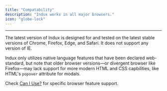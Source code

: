 ```yaml
---
title: "Compatability"
description: "Indux works in all major browsers."
icon: "globe-lock"
---
```


---

The latest version of Indux is designed for and tested on the latest stable versions of Chrome, Firefox, Edge, and Safari. It does not support any version of IE.

Indux only utilizes native language features that have been declared web-standard, but note that older browser versions—or divergent browser like Firefox—may lack support for more modern HTML and CSS capbilities, like HTML's `popover` attribute for modals.

Check [Can I Use?](https://caniuse.com) for specific browser feature support.